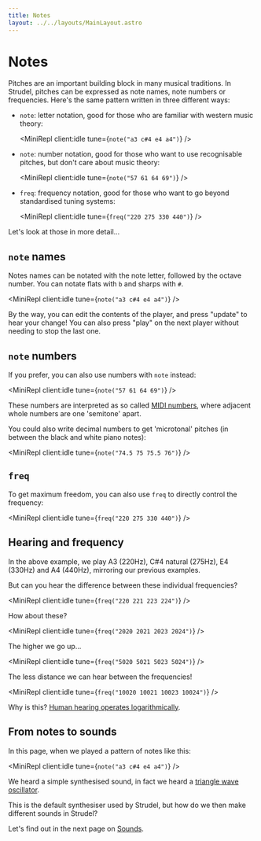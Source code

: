 ```yaml
---
title: Notes
layout: ../../layouts/MainLayout.astro
---
```



# Notes

Pitches are an important building block in many musical traditions.
In Strudel, pitches can be expressed as note names, note numbers or frequencies.
Here's the same pattern written in three different ways:

- `note`: letter notation, good for those who are familiar with western music theory:

  <MiniRepl client:idle tune={`note("a3 c#4 e4 a4")`} />

- `note`: number notation, good for those who want to use recognisable pitches, but don't care about music theory:

  <MiniRepl client:idle tune={`note("57 61 64 69")`} />

- `freq`: frequency notation, good for those who want to go beyond standardised tuning systems:

  <MiniRepl client:idle tune={`freq("220 275 330 440")`} />

Let's look at those in more detail...

## `note` names

Notes names can be notated with the note letter, followed by the octave number. You can notate flats with `b` and sharps with `#`.

<MiniRepl client:idle tune={`note("a3 c#4 e4 a4")`} />

By the way, you can edit the contents of the player, and press "update" to hear your change!
You can also press "play" on the next player without needing to stop the last one.

## `note` numbers

If you prefer, you can also use numbers with `note` instead:

<MiniRepl client:idle tune={`note("57 61 64 69")`} />

These numbers are interpreted as so called [MIDI numbers](https://www.inspiredacoustics.com/en/MIDI_note_numbers_and_center_frequencies), where adjacent whole numbers are one 'semitone' apart.

You could also write decimal numbers to get 'microtonal' pitches (in between the black and white piano notes):

<MiniRepl client:idle tune={`note("74.5 75 75.5 76")`} />

## `freq`

To get maximum freedom, you can also use `freq` to directly control the frequency:

<MiniRepl client:idle tune={`freq("220 275 330 440")`} />

## Hearing and frequency

In the above example, we play A3 (220Hz), C#4 natural (275Hz), E4 (330Hz) and A4 (440Hz), mirroring our previous examples.

But can you hear the difference between these individual frequencies?

<MiniRepl client:idle tune={`freq("220 221 223 224")`} />

How about these?

<MiniRepl client:idle tune={`freq("2020 2021 2023 2024")`} />

The higher we go up...

<MiniRepl client:idle tune={`freq("5020 5021 5023 5024")`} />

The less distance we can hear between the frequencies!

<MiniRepl client:idle tune={`freq("10020 10021 10023 10024")`} />

Why is this? [Human hearing operates logarithmically](https://www.audiocheck.net/soundtests_nonlinear.php).

## From notes to sounds

In this page, when we played a pattern of notes like this:

<MiniRepl client:idle tune={`note("a3 c#4 e4 a4")`} />

We heard a simple synthesised sound, in fact we heard a [triangle wave oscillator](https://en.wikipedia.org/wiki/Triangle_wave).

This is the default synthesiser used by Strudel, but how do we then make different sounds in Strudel?

Let's find out in the next page on [Sounds](/learn/sounds).

<br />
